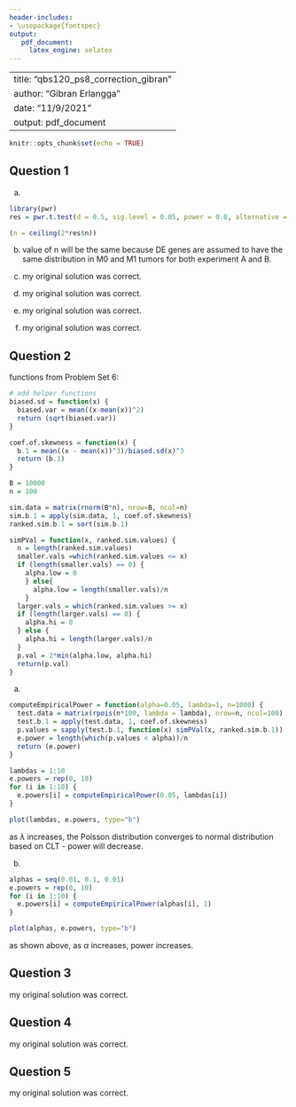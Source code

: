 ```yaml
---
header-includes:
- \usepackage{fontspec}
output:
   pdf_document:
     latex_engine: xelatex
---
```


---
title: "qbs120_ps8_correction_gibran"
author: "Gibran Erlangga"
date: "11/9/2021"
output: pdf_document
---

```r
knitr::opts_chunk$set(echo = TRUE)
```

## Question 1
a. 
``` r
library(pwr)
res = pwr.t.test(d = 0.5, sig.level = 0.05, power = 0.8, alternative = "two.sided")

(n = ceiling(2*res$n))
```
b. value of n will be the same because DE genes are assumed to have the same distribution in M0 and M1 tumors for both experiment A and B.

c. my original solution was correct.  
d. my original solution was correct.  
e. my original solution was correct.  
f. my original solution was correct.  

## Question 2  

functions from Problem Set 6:
``` r
# add helper functions
biased.sd = function(x) {
  biased.var = mean((x-mean(x))^2)
  return (sqrt(biased.var))
}

coef.of.skewness = function(x) {
  b.1 = mean((x - mean(x))^3)/biased.sd(x)^3
  return (b.1)
}

B = 10000
n = 100

sim.data = matrix(rnorm(B*n), nrow=B, ncol=n)
sim.b.1 = apply(sim.data, 1, coef.of.skewness)
ranked.sim.b.1 = sort(sim.b.1)

simPVal = function(x, ranked.sim.values) {
  n = length(ranked.sim.values)
  smaller.vals =which(ranked.sim.values <= x)
  if (length(smaller.vals) == 0) {
    alpha.low = 0
    } else{
      alpha.low = length(smaller.vals)/n
    }
  larger.vals = which(ranked.sim.values >= x)
  if (length(larger.vals) == 0) {
    alpha.hi = 0
  } else {
    alpha.hi = length(larger.vals)/n
  }
  p.val = 2*min(alpha.low, alpha.hi)
  return(p.val)
}
```

a. 
``` r
computeEmpiricalPower = function(alpha=0.05, lambda=1, n=1000) {
  test.data = matrix(rpois(n*100, lambda = lambda), nrow=n, ncol=100)
  test.b.1 = apply(test.data, 1, coef.of.skewness)
  p.values = sapply(test.b.1, function(x) simPVal(x, ranked.sim.b.1))
  e.power = length(which(p.values < alpha))/n
  return (e.power)
}

lambdas = 1:10
e.powers = rep(0, 10)
for (i in 1:10) {
  e.powers[i] = computeEmpiricalPower(0.05, lambdas[i])
}

plot(lambdas, e.powers, type="b")
```
as $\lambda$ increases, the Poisson distribution converges to normal distribution based on CLT - power will decrease.

b. 
``` r
alphas = seq(0.01, 0.1, 0.01)
e.powers = rep(0, 10)
for (i in 1:10) {
  e.powers[i] = computeEmpiricalPower(alphas[i], 1)
}

plot(alphas, e.powers, type="b")
```
as shown above, as $\alpha$ increases, power increases.

## Question 3
my original solution was correct.

## Question 4
my original solution was correct.

## Question 5
my original solution was correct.